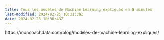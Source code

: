 ```yaml
---
title: Tous les modèles de Machine Learning expliqués en 8 minutes
last-modified: 2024-02-25 10:31:39Z
date: 2024-02-25 10:30:43Z
---
```


https://moncoachdata.com/blog/modeles-de-machine-learning-expliques/